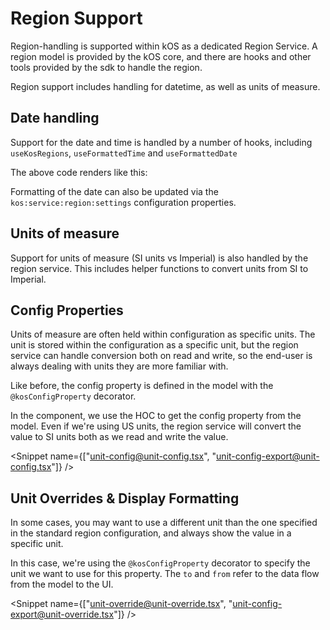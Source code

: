 
<Meta title="Foundations/9. Region Support" />

# Region Support

Region-handling is supported within kOS as a dedicated Region Service. A region model is provided by the kOS core, and there are hooks and other tools provided by the sdk to handle the region.

Region support includes handling for datetime, as well as units of measure.

## Date handling

Support for the date and time is handled by a number of hooks, including `useKosRegions`, `useFormattedTime` and `useFormattedDate`

<Snippet name="Region@region.tsx" />

The above code renders like this:

<Canvas of={RegionStory} />

Formatting of the date can also be updated via the `kos:service:region:settings` configuration properties.

## Units of measure

Support for units of measure (SI units vs Imperial) is also handled by the region service. This includes helper functions to convert units from SI to Imperial.

<Canvas of={UnitsStory} />

## Config Properties

Units of measure are often held within configuration as specific units. The unit is stored within the configuration as a specific unit, but the region service can handle conversion both on read and write, so the end-user is always dealing with units they are more familiar with.

Like before, the config property is defined in the model with the `@kosConfigProperty` decorator.

<Snippet name="unit-example-config@unit-example-model.ts" />

In the component, we use the HOC to get the config property from the model. Even if we're using US units, the region service will convert the value to SI units both as we read and write the value.

<Snippet name={["unit-config@unit-config.tsx", "unit-config-export@unit-config.tsx"]} />

<Canvas of={UnitConfigStory} />

## Unit Overrides & Display Formatting

In some cases, you may want to use a different unit than the one specified in the standard region configuration, and always show the value in a specific unit.

In this case, we're using the `@kosConfigProperty` decorator to specify the unit we want to use for this property. The `to` and `from` refer to the data flow from the model to the UI.

<Snippet name="unit-override-example@unit-example-model.ts" />

<Snippet name={["unit-override@unit-override.tsx", "unit-config-export@unit-override.tsx"]} />

<Canvas of={UnitOverrideStory} />